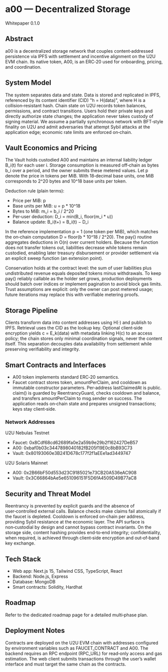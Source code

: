 # a00 — Decentralized Storage

Whitepaper 0.1.0

## Abstract

a00 is a decentralized storage network that couples content‑addressed persistence via IPFS with settlement and incentive alignment on the U2U EVM chain. Its native token, A00, is an ERC‑20 used for onboarding, pricing, and coordination.

## System Model

The system separates data and state. Data is stored and replicated in IPFS, referenced by its content identifier (CID) "h = H(data)", where H is a collision‑resistant hash. Chain state on U2U records token balances, permissions, and contract transitions. Users hold their private keys and directly authorize state changes; the application never takes custody of signing material. We assume a partially synchronous network with BFT‑style finality on U2U and admit adversaries that attempt Sybil attacks at the application edge; economic rate limits are enforced on‑chain.

## Vault Economics and Pricing

The Vault holds custodied A00 and maintains an internal liability ledger B_i(t) for each user i. Storage consumption is measured off‑chain as bytes b_i over a period, and the owner submits these metered values. Let p denote the price in tokens per MiB. With 18‑decimal base units, one MiB corresponds to 2^20 bytes and 10^18 base units per token.

Deduction rule (plain terms):
- Price per MiB: p
- Base units per MiB: u = p * 10^18
- Bytes to MiB: m_i = b_i / 2^20
- Per‑user deduction: D_i = min(B_i, floor(m_i * u))
- Balance update: B_i(t+) = B_i(t) − D_i

In the reference implementation p = 1 (one token per MiB), which matches the on‑chain computation D = floor(b * 10^18 / 2^20). The pay() routine aggregates deductions in O(n) over current holders. Because the function does not transfer tokens out, liabilities decrease while tokens remain custodied, enabling later treasury disbursement or provider settlement via an explicit sweep function (an extension point).

Conservation holds at the contract level: the sum of user liabilities plus undistributed revenue equals deposited tokens minus withdrawals. To keep pay() reliably callable as the holder set grows, production deployments should batch over indices or implement pagination to avoid block gas limits. Trust assumptions are explicit: only the owner can post metered usage; future iterations may replace this with verifiable metering proofs.

## Storage Pipeline

Clients transform data into content addresses using H(·) and publish to IPFS. Retrieval uses the CID as the lookup key. Optional client‑side encryption yields c = E_k(data) with metadata linking H(c) to an access policy; the chain stores only minimal coordination signals, never the content itself. This separation decouples data availability from settlement while preserving verifiability and integrity.

## Smart Contracts and Interfaces

- A00 token implements standard ERC‑20 semantics.
- Faucet contract stores token, amountPerClaim, and cooldown as immutable constructor parameters. Per‑address lastClaimedAt is public. claim() is guarded by ReentrancyGuard, checks cooldown and balance, and transfers amountPerClaim to msg.sender on success. The application reads on‑chain state and prepares unsigned transactions; keys stay client‑side.

### Network Addresses

U2U Nebulas Testnet
- Faucet: 0x8Cdf68cd62689fa0e2a59b9e29b2f162427DeB57
- A00: 0xbaf0b03c3447898040182fB205f19E0c8bB93C73
- Vault: 0x80193060e3B241D678c177f2f1aEEe1ad3449747

U2U Solaris Mainnet
- A00: 0x2B66bF50d553d23C9185021e73CB20A536eAC908
- Vault: 0x3C66864bAe5e651096151F5D6fA4509D49B77aC8

## Security and Threat Model

Reentrancy is prevented by explicit guards and the absence of user‑controlled external calls. Balance checks make claims fail atomically if the faucet is depleted. Cooldown is enforced on‑chain per address, providing Sybil resistance at the economic layer. The API surface is non‑custodial by design and cannot bypass contract invariants. On the storage side, content hashing provides end‑to‑end integrity; confidentiality, when required, is achieved through client‑side encryption and out‑of‑band key exchange.

## Tech Stack

- Web app: Next.js 15, Tailwind CSS, TypeScript, React
- Backend: Node.js, Express
- Database: MongoDB
- Smart contracts: Solidity, Hardhat

## Roadmap

Refer to the dedicated roadmap page for a detailed multi‑phase plan.

## Deployment Notes

Contracts are deployed on the U2U EVM chain with addresses configured by environment variables such as FAUCET_CONTRACT and A00. The backend requires an RPC endpoint (RPC_URL) for read‑only access and gas estimation. The web client submits transactions through the user’s wallet interface and must target the same chain as the contracts.
